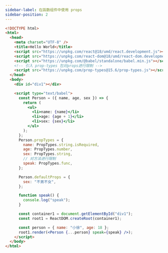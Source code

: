 ```yaml
---
sidebar-label: 在函数组件中使用 props
sidebar-position: 2
---
```


```html
<!DOCTYPE html>
<html>
  <head>
    <meta charset="UTF-8" />
    <title>Hello World</title>
    <script src="https://unpkg.com/react@18/umd/react.development.js"></script>
    <script src="https://unpkg.com/react-dom@18/umd/react-dom.development.js"></script>
    <script src="https://unpkg.com/@babel/standalone/babel.min.js"></script>
    <!-- 引入 prop-types 包对props进行限制 -->
    <script src="https://unpkg.com/prop-types@15.6/prop-types.js"></script>
  </head>
  <body>
    <div id="div1"></div>

    <script type="text/babel">
      const Person = ({ name, age, sex }) => {
        return (
          <ul>
            <li>name: {name}</li>
            <li>age: {age + 1}</li>
            <li>sex: {sex}</li>
          </ul>
        );
      };
      Person.propTypes = {
        name: PropTypes.string.isRequired,
        age: PropTypes.number,
        sex: PropTypes.string,
        // 对方法进行限制
        speak: PropTypes.func,
      };

      Person.defaultProps = {
        sex: "不男不女",
      };

      function speak() {
        console.log("speak");
      }

      const container1 = document.getElementById("div1");
      const root1 = ReactDOM.createRoot(container1);

      const person = { name: "小徐", age: 18 };
      root1.render(<Person {...person} speak={speak} />);
    </script>
  </body>
</html>

```